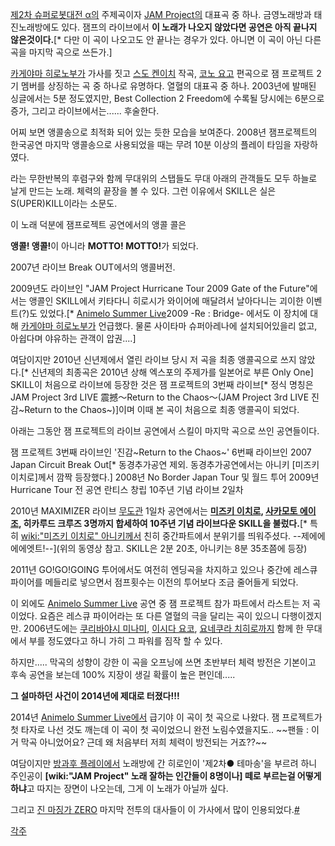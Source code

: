 [[제2차 슈퍼로봇대전 α]]의 주제곡이자 [[JAM Project]]의 대표곡 중 하나.
금영노래방과 태진노래방에도 있다.
잼프의 라이브에서 '''이 노래가 나오지 않았다면 공연은 아직 끝나지 않은것이다.'''[* 다만 이 곡이 나오고도 안 끝나는 경우가 있다. 아니면 이 곡이 아닌 다른 곡을 마지막 곡으로 쓰든가.]

[[카게야마 히로노부]]가 가사를 짓고 [[스도 켄이치]] 작곡, [[코노 요고]] 편곡으로 잼 프로젝트 2기 멤버를 상징하는 곡 중 하나로 유명하다. 열혈의 대표곡 중 하나. 2003년에 발매된 싱글에서는 5분 정도였지만, Best Collection 2 Freedom에 수록될 당시에는 6분으로 증가, 그리고 라이브에서는...... 후술한다.

어찌 보면 앵콜송으로 최적화 되어 있는 듯한 모습을 보여준다. 2008년 잼프로젝트의 한국공연 마지막 앵콜송으로 사용되었을 때는 무려 10분 이상의 플레이 타임을 자랑하였다.

'''{{{+1 I CAN FLY! (Hey!) YOU CAN FLY! (Hey!) WE CAN FLY! (Hey!)}}}'''

'''{{{+3 MOTTO! MOTTO!}}}'''

라는 무한반복의 후렴구와 함께 무대위의 스탭들도 무대 아래의 관객들도 모두 하늘로 날게 만드는 노래. 체력의 끝장을 볼 수 있다. 그런 이유에서 SKILL은 실은 S(UPER)KILL이라는 소문도.

이 노래 덕분에 잼프로젝트 공연에서의 앵콜 콜은

'''앵콜! 앵콜!'''이 아니라
'''MOTTO! MOTTO!'''가 되었다.

{{{#!html
<object width="425" height="344"><param name="movie" value="http://www.youtube.com/v/G3gUyM9aXoY&hl=ko&fs=1"></param><param name="allowFullScreen" value="true"></param><param name="allowscriptaccess" value="always"></param><embed src="http://www.youtube.com/v/G3gUyM9aXoY&hl=ko&fs=1" type="application/x-shockwave-flash" allowscriptaccess="always" allowfullscreen="true" width="425" height="344"></embed></object>
}}}
2007년 라이브 Break OUT에서의 앵콜버전.

2009년도 라이브인 "JAM Project Hurricane Tour 2009 Gate of the Future"에서는 앵콜인 SKILL에서 키타다니 히로시가 와이어에 매달려서 날아다니는 괴이한 이벤트(?)도 있었다.[* [[Animelo Summer Live]]2009 -Re : Bridge- 에서도 이 장치에 대해 [[카게야마 히로노부]]가 언급했다. 물론 사이타마 슈퍼아레나에 설치되어있을리 없고, 아쉽다며 야유하는 관객이 압권....]

{{{#!html
<object width="560" height="340"><param name="movie" value="http://www.youtube.com/v/xKL0EJ6MTUs&hl=ko_KR&fs=1&"></param><param name="allowFullScreen" value="true"></param><param name="allowscriptaccess" value="always"></param><embed src="http://www.youtube.com/v/xKL0EJ6MTUs&hl=ko_KR&fs=1&" type="application/x-shockwave-flash" allowscriptaccess="always" allowfullscreen="true" width="560" height="340"></embed></object>}}}


여담이지만 2010년 신년제에서 열린 라이브 당시 저 곡을 최종 앵콜곡으로 쓰지 않았다.[* 신년제의 최종곡은 2010년 상해 엑스포의 주제가를 일본어로 부른 Only One] SKILL이 처음으로 라이브에 등장한 것은 잼 프로젝트의 3번째 라이브[* 정식 명칭은 JAM Project 3rd LIVE 震撼～Return to the Chaos～(JAM Project 3rd LIVE 진감~Return to the Chaos~)]이며 이때 본 곡이 처음으로 최종 앵콜곡이 되었다.

아래는 그동안 잼 프로젝트의 라이브 공연에서 스킬이 마지막 곡으로 쓰인 공연들이다.

잼 프로젝트 3번째 라이브인 '진감~Return to the Chaos~'
6번째 라이브인 2007 Japan Circuit Break Out[* 동경추가공연 제외. 동경추가공연에서는 아니키 [미즈키 이치로]께서 깜짝 등장했다.]
2008년 No Border Japan Tour 및 월드 투어
2009년 Hurricane Tour 전 공연
란티스 창립 10주년 기념 라이브 2일차



{{{#!html
<object width="425" height="349"><param name="movie" value="http://www.youtube.com/v/kLAhibvX1N8?fs=1&amp;hl=ko_KR&amp;rel=0"></param><param name="allowFullScreen" value="true"></param><param name="allowscriptaccess" value="always"></param><embed src="http://www.youtube.com/v/kLAhibvX1N8?fs=1&amp;hl=ko_KR&amp;rel=0" type="application/x-shockwave-flash" width="425" height="349" allowscriptaccess="always" allowfullscreen="true"></embed></object>}}}
2010년 MAXIMIZER 라이브 [[무도관]] 1일차 공연에서는 '''[[미즈키 이치로]], [[사카모토 에이조]], 히카루드 크루즈 3명까지 합세하여 10주년 기념 라이브다운 SKILL을 불렀다.'''[* 특히 [[wiki:"미즈키 이치로" 아니키]]께서 친히 중간파트에서 분위기를 띄워주셨다. --제에에에에엣트!--](위의 동영상 참고. SKILL은 2분 20초, 아니키는 8분 35초쯤에 등장)

2011년 GO!GO!GOING 투어에서도 여전히 엔딩곡을 차지하고 있으나 중간에 레스큐 파이어를 메들리로 넣으면서 점프횟수는 이전의 투어보다 조금 줄어들게 되었다.

이 외에도 [[Animelo Summer Live]] 공연 중 잼 프로젝트 참가 파트에서 라스트는 저 곡이었다. 요즘은 레스큐 파이어라는 또 다른 열혈의 극을 달리는 곡이 있으니 다행이겠지만. 2006년도에는 [[쿠리바야시 미나미]], [[이시다 요코]], [[요네쿠라 치히로]]까지 함께 한 무대에서 부를 정도였다고 하니 가히 그 파워를 짐작 할 수 있다.

하지만..... 막곡의 성향이 강한 이 곡을 오프닝에 쓰면 초반부터 체력 방전은 기본이고 후속 공연을 보는데 100% 지장이 생길 확률이 높은 편인데..... 

'''그 설마하던 사건이 2014년에 제대로 터졌다!!!'''

2014년 [[Animelo Summer Live]]에서 급기야 이 곡이 첫 곡으로 나왔다. 잼 프로젝트가 첫 타자로 나선 것도 깨는데 이 곡이 첫 곡이었으니 완전 노림수였을지도.. ~~팬들 : 이거 막곡 아니었어요? 근데 왜 처음부터 저희 체력이 방전되는 거죠??~~


여담이지만 [[방과후 플레이]]에서 노래방에 간 히로인이 '제2차● 테마송'을 부르려 하니 주인공이 '''[wiki:"JAM Project" 노래 잘하는 인간들이 8명이나] 떼로 부르는걸 어떻게 하냐'''고 따지는 장면이 나오는데, 그게 이 노래가 아닐까 싶다.

그리고 [[진 마징가 ZERO]] 마지막 전투의 대사들이 이 가사에서 많이 인용되었다.[http://dustwhirl.egloos.com/2974357 #]
 

[[각주]]
